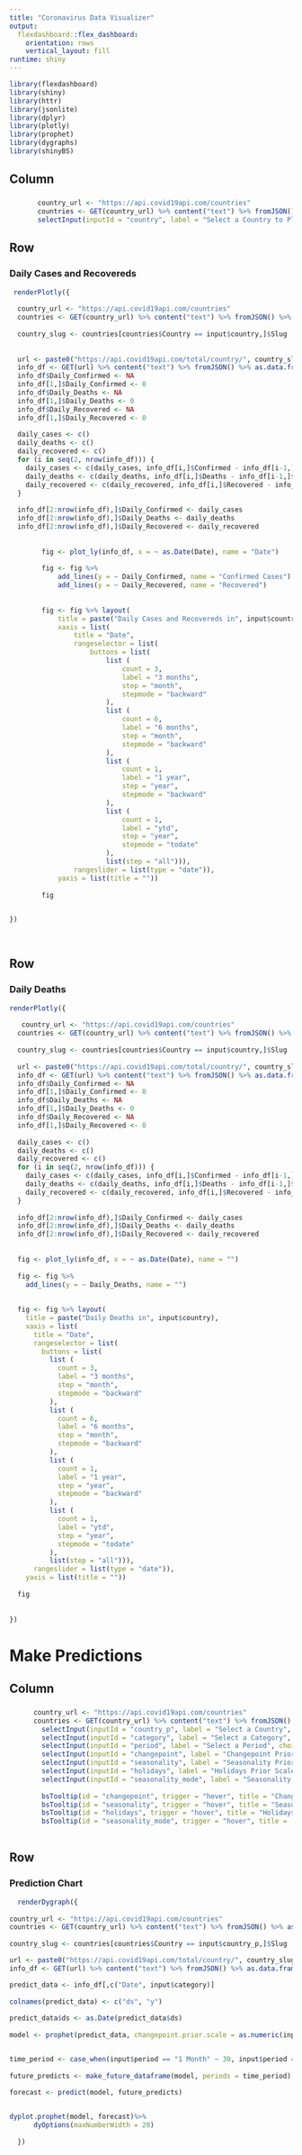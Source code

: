 ```yaml
---
title: "Coronavirus Data Visualizer"
output: 
  flexdashboard::flex_dashboard:
    orientation: rows
    vertical_layout: fill
runtime: shiny
---
```


```r
library(flexdashboard)
library(shiny)
library(httr)
library(jsonlite)
library(dplyr)
library(plotly)
library(prophet)
library(dygraphs)
library(shinyBS)
```

Column {.sidebar}
-----------------------------------------------------------------------

### 

```r
       country_url <- "https://api.covid19api.com/countries"
       countries <- GET(country_url) %>% content("text") %>% fromJSON() %>% as.data.frame()
       selectInput(inputId = "country", label = "Select a Country to Plot", choices = sort(countries$Country))
```






Row
---------

### Daily Cases and Recovereds

```r

 renderPlotly({
  
  country_url <- "https://api.covid19api.com/countries"
  countries <- GET(country_url) %>% content("text") %>% fromJSON() %>% as.data.frame()
        
  country_slug <- countries[countries$Country == input$country,]$Slug
        
        
  url <- paste0("https://api.covid19api.com/total/country/", country_slug)
  info_df <- GET(url) %>% content("text") %>% fromJSON() %>% as.data.frame()
  info_df$Daily_Confirmed <- NA
  info_df[1,]$Daily_Confirmed <- 0
  info_df$Daily_Deaths <- NA
  info_df[1,]$Daily_Deaths <- 0
  info_df$Daily_Recovered <- NA
  info_df[1,]$Daily_Recovered <- 0
  
  daily_cases <- c()
  daily_deaths <- c()
  daily_recovered <- c()
  for (i in seq(2, nrow(info_df))) {
    daily_cases <- c(daily_cases, info_df[i,]$Confirmed - info_df[i-1,]$Confirmed)
    daily_deaths <- c(daily_deaths, info_df[i,]$Deaths - info_df[i-1,]$Deaths)
    daily_recovered <- c(daily_recovered, info_df[i,]$Recovered - info_df[i-1,]$Recovered)
  }
  
  info_df[2:nrow(info_df),]$Daily_Confirmed <- daily_cases
  info_df[2:nrow(info_df),]$Daily_Deaths <- daily_deaths
  info_df[2:nrow(info_df),]$Daily_Recovered <- daily_recovered
        
 
        fig <- plot_ly(info_df, x = ~ as.Date(Date), name = "Date")
        
        fig <- fig %>% 
            add_lines(y = ~ Daily_Confirmed, name = "Confirmed Cases") %>% 
            add_lines(y = ~ Daily_Recovered, name = "Recovered")
           
        
        fig <- fig %>% layout(
            title = paste("Daily Cases and Recovereds in", input$country),
            xaxis = list(
                title = "Date",
                rangeselector = list(
                    buttons = list(
                        list (
                            count = 3,
                            label = "3 months",
                            step = "month",
                            stepmode = "backward"
                        ),
                        list (
                            count = 6,
                            label = "6 months",
                            step = "month",
                            stepmode = "backward"
                        ),
                        list (
                            count = 1,
                            label = "1 year",
                            step = "year",
                            stepmode = "backward"
                        ),
                        list (
                            count = 1,
                            label = "ytd",
                            step = "year",
                            stepmode = "todate"
                        ),
                        list(step = "all"))),
                rangeslider = list(type = "date")),
            yaxis = list(title = ""))
        
        fig
         

})
  



```

Row 
----------
### Daily Deaths

```r

renderPlotly({
  
   country_url <- "https://api.covid19api.com/countries"
  countries <- GET(country_url) %>% content("text") %>% fromJSON() %>% as.data.frame()
  
  country_slug <- countries[countries$Country == input$country,]$Slug
  
  url <- paste0("https://api.covid19api.com/total/country/", country_slug)
  info_df <- GET(url) %>% content("text") %>% fromJSON() %>% as.data.frame()
  info_df$Daily_Confirmed <- NA
  info_df[1,]$Daily_Confirmed <- 0
  info_df$Daily_Deaths <- NA
  info_df[1,]$Daily_Deaths <- 0
  info_df$Daily_Recovered <- NA
  info_df[1,]$Daily_Recovered <- 0
  
  daily_cases <- c()
  daily_deaths <- c()
  daily_recovered <- c()
  for (i in seq(2, nrow(info_df))) {
    daily_cases <- c(daily_cases, info_df[i,]$Confirmed - info_df[i-1,]$Confirmed)
    daily_deaths <- c(daily_deaths, info_df[i,]$Deaths - info_df[i-1,]$Deaths)
    daily_recovered <- c(daily_recovered, info_df[i,]$Recovered - info_df[i-1,]$Recovered)
  }
  
  info_df[2:nrow(info_df),]$Daily_Confirmed <- daily_cases
  info_df[2:nrow(info_df),]$Daily_Deaths <- daily_deaths
  info_df[2:nrow(info_df),]$Daily_Recovered <- daily_recovered
  
  
  fig <- plot_ly(info_df, x = ~ as.Date(Date), name = "")
  
  fig <- fig %>% 
    add_lines(y = ~ Daily_Deaths, name = "")
  
  
  fig <- fig %>% layout(
    title = paste("Daily Deaths in", input$country),
    xaxis = list(
      title = "Date",
      rangeselector = list(
        buttons = list(
          list (
            count = 3,
            label = "3 months",
            step = "month",
            stepmode = "backward"
          ),
          list (
            count = 6,
            label = "6 months",
            step = "month",
            stepmode = "backward"
          ),
          list (
            count = 1,
            label = "1 year",
            step = "year",
            stepmode = "backward"
          ),
          list (
            count = 1,
            label = "ytd",
            step = "year",
            stepmode = "todate"
          ),
          list(step = "all"))),
      rangeslider = list(type = "date")),
    yaxis = list(title = ""))
  
  fig
        
  
})


```
Make Predictions
================================

Column {.sidebar}
---------------------------------------

### 

```r
      country_url <- "https://api.covid19api.com/countries"
      countries <- GET(country_url) %>% content("text") %>% fromJSON() %>% as.data.frame()
        selectInput(inputId = "country_p", label = "Select a Country", choices = sort(countries$Country))
        selectInput(inputId = "category", label = "Select a Category", choices = c("Confirmed", "Deaths"))
        selectInput(inputId = "period", label = "Select a Period", choices = c("1 Month","3 Months","5 Months"))
        selectInput(inputId = "changepoint", label = "Changepoint Prior Scale", choices = c(0.001, 0.01, 0.1,0.05, 0.5), selected = 0.05)
        selectInput(inputId = "seasonality", label = "Seasonality Prior Scale", choices = c(0.1, 0.5,1,5,10), selected = 10)
        selectInput(inputId = "holidays", label = "Holidays Prior Scale", choices = c(0.1, 0.5,1,5,10), selected = 10)
        selectInput(inputId = "seasonality_mode", label = "Seasonality Mode", choices = c("Additive", "Multiplicative"), selected = "Additive")
      
        bsTooltip(id = "changepoint", trigger = "hover", title = "Changepoint Prior Scale determines the flexibility of the trend, and in particular how much the trend changes at the trend changepoints.If it is too small, the trend will be underfit and variance that should have been modeled with trend changes will instead end up being handled with the noise term. If it is too large, the trend will overfit and in the most extreme case you can end up with the trend capturing yearly seasonality.(Default = 0.05)")
        bsTooltip(id = "seasonality", trigger = "hover", title = "Seasonality Prior Scale controls the flexibility of the seasonality. Similarly, a large value allows the seasonality to fit large fluctuations, a small value shrinks the magnitude of the seasonality. (Default = 10)")
        bsTooltip(id = "holidays", trigger = "hover", title = "Holidays Prior Scale controls flexibility to fit holiday effects. Similar to seasonality_prior_scale, it defaults to 10.0 which applies basically no regularization, since we usually have multiple observations of holidays and can do a good job of estimating their effects. This could also be tuned on a range of [0.01, 10] as with seasonality_prior_scale.")
        bsTooltip(id = "seasonality_mode", trigger = "hover", title =  "Options are ['additive', 'multiplicative']. Default is 'additive', but many business time series will have multiplicative seasonality. This is best identified just from looking at the time series and seeing if the magnitude of seasonal fluctuations grows with the magnitude of the time series (see the documentation here on multiplicative seasonality), but when that isn’t possible, it could be tuned.")
    
```

Row 
---------------------------

### Prediction Chart

```r


  renderDygraph({
    
country_url <- "https://api.covid19api.com/countries"
countries <- GET(country_url) %>% content("text") %>% fromJSON() %>% as.data.frame()
       
country_slug <- countries[countries$Country == input$country_p,]$Slug

url <- paste0("https://api.covid19api.com/total/country/", country_slug)
info_df <- GET(url) %>% content("text") %>% fromJSON() %>% as.data.frame()

predict_data <- info_df[,c("Date", input$category)]
  
colnames(predict_data) <- c("ds", "y")
  
predict_data$ds <- as.Date(predict_data$ds)
  
model <- prophet(predict_data, changepoint.prior.scale = as.numeric(input$changepoint), seasonality.prior.scale = as.numeric(input$seasonality), holidays.prior.scale = as.numeric(input$holidays), seasonality.mode = tolower(input$seasonality_mode))


time_period <- case_when(input$period == "1 Month" ~ 30, input$period == "3 Months" ~ 90, input$period == "5 Months" ~ 150)
  
future_predicts <- make_future_dataframe(model, periods = time_period)

forecast <- predict(model, future_predicts)

    
dyplot.prophet(model, forecast)%>%
      dyOptions(maxNumberWidth = 20)
    
  })



```






